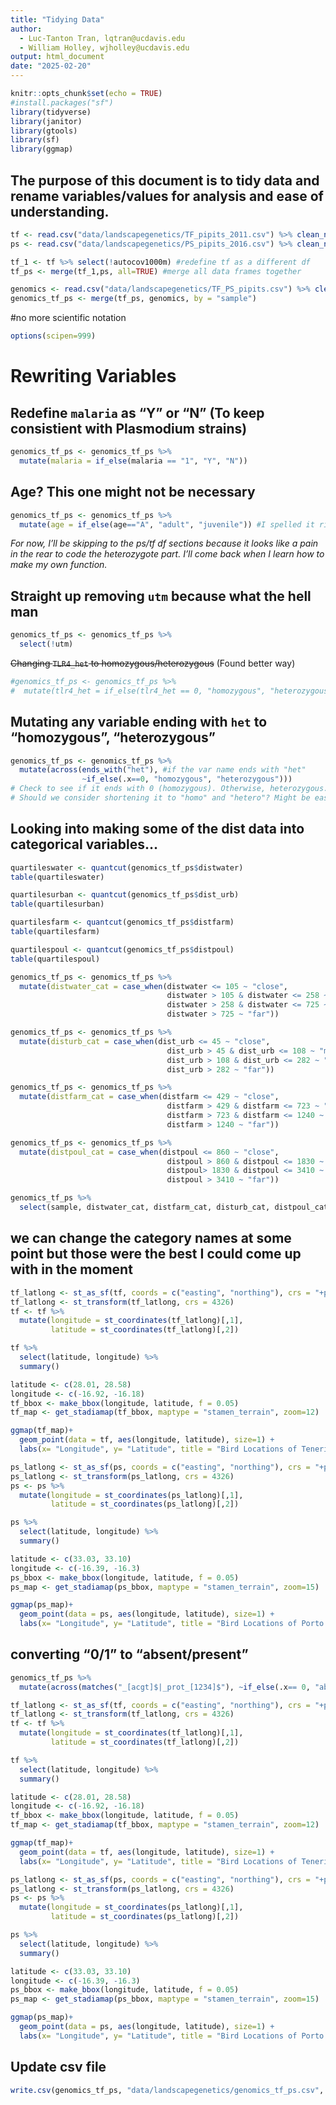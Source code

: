 ```yaml
---
title: "Tidying Data"
author:
  - Luc-Tanton Tran, lqtran@ucdavis.edu
  - William Holley, wjholley@ucdavis.edu
output: html_document
date: "2025-02-20"
---
```


```r
knitr::opts_chunk$set(echo = TRUE)
#install.packages("sf")
library(tidyverse)
library(janitor)
library(gtools)
library(sf)
library(ggmap)
```

## The purpose of this document is to tidy data and rename variables/values for analysis and ease of understanding.

```r
tf <- read.csv("data/landscapegenetics/TF_pipits_2011.csv") %>% clean_names() #16 var
ps <- read.csv("data/landscapegenetics/PS_pipits_2016.csv") %>% clean_names() #15 var

tf_1 <- tf %>% select(!autocov1000m) #redefine tf as a different df
tf_ps <- merge(tf_1,ps, all=TRUE) #merge all data frames together

genomics <- read.csv("data/landscapegenetics/TF_PS_pipits.csv") %>% clean_names()
genomics_tf_ps <- merge(tf_ps, genomics, by = "sample")
```

#no more scientific notation
```r
options(scipen=999)
```

# Rewriting Variables

## Redefine `malaria` as "Y" or "N" (To keep consistient with Plasmodium strains)
```r
genomics_tf_ps <- genomics_tf_ps %>% 
  mutate(malaria = if_else(malaria == "1", "Y", "N"))
```

## Age? This one might not be necessary
```r
genomics_tf_ps <- genomics_tf_ps %>% 
  mutate(age = if_else(age=="A", "adult", "juvenile")) #I spelled it right this time!
```

_For now, I'll be skipping to the ps/tf df sections because it looks like a pain in the rear to code the heterozygote part. I'll come back when I learn how to make my own function._

## Straight up removing `utm` because what the hell man
```r
genomics_tf_ps <- genomics_tf_ps %>% 
  select(!utm)
```
~~Changing `TLR4_het` to homozygous/heterozygous~~ (Found better way)
```r
#genomics_tf_ps <- genomics_tf_ps %>% 
#  mutate(tlr4_het = if_else(tlr4_het == 0, "homozygous", "heterozygous"))
```
## Mutating any variable ending with `het` to "homozygous", "heterozygous"
```r
genomics_tf_ps <- genomics_tf_ps %>% 
  mutate(across(ends_with("het"), #if the var name ends with "het"
                ~if_else(.x==0, "homozygous", "heterozygous")))
# Check to see if it ends with 0 (homozygous). Otherwise, heterozygous.
# Should we consider shortening it to "homo" and "hetero"? Might be easier to read.
```
## Looking into making some of the dist data into categorical variables...
```r
quartileswater <- quantcut(genomics_tf_ps$distwater)
table(quartileswater)

quartilesurban <- quantcut(genomics_tf_ps$dist_urb)
table(quartilesurban)

quartilesfarm <- quantcut(genomics_tf_ps$distfarm)
table(quartilesfarm)

quartilespoul <- quantcut(genomics_tf_ps$distpoul)
table(quartilespoul)
```
```r
genomics_tf_ps <- genomics_tf_ps %>% 
  mutate(distwater_cat = case_when(distwater <= 105 ~ "close",
                                   distwater > 105 & distwater <= 258 ~ "median close",
                                   distwater > 258 & distwater <= 725 ~ "median far",
                                   distwater > 725 ~ "far"))
```

```r
genomics_tf_ps <- genomics_tf_ps %>% 
  mutate(disturb_cat = case_when(dist_urb <= 45 ~ "close",
                                   dist_urb > 45 & dist_urb <= 108 ~ "median close",
                                   dist_urb > 108 & dist_urb <= 282 ~ "median far",
                                   dist_urb > 282 ~ "far"))
```

```r
genomics_tf_ps <- genomics_tf_ps %>% 
  mutate(distfarm_cat = case_when(distfarm <= 429 ~ "close",
                                   distfarm > 429 & distfarm <= 723 ~ "median close",
                                   distfarm > 723 & distfarm <= 1240 ~ "median far",
                                   distfarm > 1240 ~ "far"))
```

```r
genomics_tf_ps <- genomics_tf_ps %>% 
  mutate(distpoul_cat = case_when(distpoul <= 860 ~ "close",
                                   distpoul > 860 & distpoul <= 1830 ~ "median close",
                                   distpoul> 1830 & distpoul <= 3410 ~ "median far",
                                   distpoul > 3410 ~ "far"))
```

```r
genomics_tf_ps %>% 
  select(sample, distwater_cat, distfarm_cat, disturb_cat, distpoul_cat)
```

## we can change the category names at some point but those were the best I could come up with in the moment
```r
tf_latlong <- st_as_sf(tf, coords = c("easting", "northing"), crs = "+proj=utm +zone=28 +datum=WGS84 +units=m +north")
tf_latlong <- st_transform(tf_latlong, crs = 4326)
tf <- tf %>%
  mutate(longitude = st_coordinates(tf_latlong)[,1],
         latitude = st_coordinates(tf_latlong)[,2])
```
```r
tf %>% 
  select(latitude, longitude) %>% 
  summary()
```
```r
latitude <- c(28.01, 28.58)
longitude <- c(-16.92, -16.18)
tf_bbox <- make_bbox(longitude, latitude, f = 0.05)
tf_map <- get_stadiamap(tf_bbox, maptype = "stamen_terrain", zoom=12)
```

```r
ggmap(tf_map)+
  geom_point(data = tf, aes(longitude, latitude), size=1) +
  labs(x= "Longitude", y= "Latitude", title = "Bird Locations of Tenerife")
```

```r
ps_latlong <- st_as_sf(ps, coords = c("easting", "northing"), crs = "+proj=utm +zone=28 +datum=WGS84 +units=m +north")
ps_latlong <- st_transform(ps_latlong, crs = 4326)
ps <- ps %>%
  mutate(longitude = st_coordinates(ps_latlong)[,1],
         latitude = st_coordinates(ps_latlong)[,2])
```

```r
ps %>% 
  select(latitude, longitude) %>% 
  summary()
```

```r
latitude <- c(33.03, 33.10)
longitude <- c(-16.39, -16.3)
ps_bbox <- make_bbox(longitude, latitude, f = 0.05)
ps_map <- get_stadiamap(ps_bbox, maptype = "stamen_terrain", zoom=15)
```

```r
ggmap(ps_map)+
  geom_point(data = ps, aes(longitude, latitude), size=1) +
  labs(x= "Longitude", y= "Latitude", title = "Bird Locations of Porto Santo")
```









## converting "0/1" to "absent/present"
```r
genomics_tf_ps %>% 
  mutate(across(matches("_[acgt]$|_prot_[1234]$"), ~if_else(.x== 0, "absent", "present")))
```


```r
tf_latlong <- st_as_sf(tf, coords = c("easting", "northing"), crs = "+proj=utm +zone=28 +datum=WGS84 +units=m +north")
tf_latlong <- st_transform(tf_latlong, crs = 4326)
tf <- tf %>%
  mutate(longitude = st_coordinates(tf_latlong)[,1],
         latitude = st_coordinates(tf_latlong)[,2])
```
```r
tf %>% 
  select(latitude, longitude) %>% 
  summary()
```
```r
latitude <- c(28.01, 28.58)
longitude <- c(-16.92, -16.18)
tf_bbox <- make_bbox(longitude, latitude, f = 0.05)
tf_map <- get_stadiamap(tf_bbox, maptype = "stamen_terrain", zoom=12)
```

```r
ggmap(tf_map)+
  geom_point(data = tf, aes(longitude, latitude), size=1) +
  labs(x= "Longitude", y= "Latitude", title = "Bird Locations of Tenerife")
```

```r
ps_latlong <- st_as_sf(ps, coords = c("easting", "northing"), crs = "+proj=utm +zone=28 +datum=WGS84 +units=m +north")
ps_latlong <- st_transform(ps_latlong, crs = 4326)
ps <- ps %>%
  mutate(longitude = st_coordinates(ps_latlong)[,1],
         latitude = st_coordinates(ps_latlong)[,2])
```

```r
ps %>% 
  select(latitude, longitude) %>% 
  summary()
```

```r
latitude <- c(33.03, 33.10)
longitude <- c(-16.39, -16.3)
ps_bbox <- make_bbox(longitude, latitude, f = 0.05)
ps_map <- get_stadiamap(ps_bbox, maptype = "stamen_terrain", zoom=15)
```

```r
ggmap(ps_map)+
  geom_point(data = ps, aes(longitude, latitude), size=1) +
  labs(x= "Longitude", y= "Latitude", title = "Bird Locations of Porto Santo")
```

















## Update csv file
```r
write.csv(genomics_tf_ps, "data/landscapegenetics/genomics_tf_ps.csv", row.names = FALSE)
```


